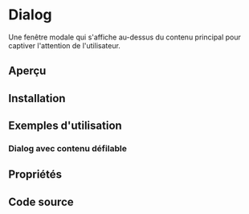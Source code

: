 
# Dialog

Une fenêtre modale qui s'affiche au-dessus du contenu principal pour captiver l'attention de l'utilisateur.

## Aperçu

<DialogBasicExample />

## Installation

<InstallTabs
  npm="npm install tailwind-merge lucide-react"
  yarn="yarn add tailwind-merge lucide-react"
  pnpm="pnpm add tailwind-merge lucide-react"
  bun="bun add tailwind-merge lucide-react"
/>

## Exemples d'utilisation

### Dialog avec contenu défilable

<DialogScrollableExample />

## Propriétés

<DialogPropertiesTable />

## Code source

<DialogDownloadCode />